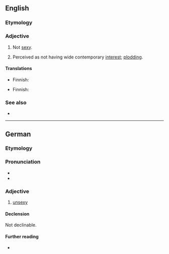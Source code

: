 ==English==

===Etymology===
{{prefix|un|sexy|lang=en}}

===Adjective===
{{en-adj|er}}

# Not [[sexy]].
# {{lb|en|of research etc}} Perceived as not having wide contemporary [[interest]]; [[plodding]].

====Translations====
{{trans-top|not sexy}}
* Finnish: {{t|fi|epäseksikäs}}
{{trans-mid}}
{{trans-bottom}}

{{trans-top|perceived as uninteresting}}
* Finnish: {{t|fi|[[ei]] [[seksikäs]]}}
{{trans-mid}}
{{trans-bottom}}

===See also===
*{{l|en|nonsexy}}

----

==German==

===Etymology===
{{prefix|un|sexy|lang=de}}

===Pronunciation===
* {{IPA|[ˈʊŋˌzɛksi]|lang=de}}
* {{hyphenation|un|se|xy|lang=de}}

===Adjective===
{{de-adj|-}}

# {{lb|de|colloquial}} [[#English|unsexy]]

====Declension====
Not declinable.

====Further reading====
* {{R:Duden}}
